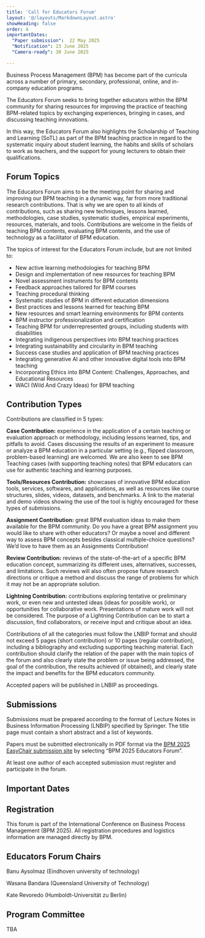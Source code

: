 ```yaml
---
title: 'Call for Educators Forum'
layout: '@/layouts/MarkdownLayout.astro'
showHeading: false
order: 4
importantDates:
  "Paper submission":  22 May 2025
  "Notification": 23 June 2025
  "Camera-ready": 30 June 2025

---
```


Business Process Management (BPM) has become part of the curricula across a number of primary, secondary, professional, online, and in-company education programs. 

The Educators Forum seeks to bring together educators within the BPM community for sharing resources for improving the practice of teaching BPM-related topics by exchanging experiences, bringing in cases, and discussing teaching innovations. 

In this way, the Educators Forum also highlights the Scholarship of Teaching and Learning (SoTL) as part of the BPM teaching practice in regard to the systematic inquiry about student learning, the habits and skills of scholars to work as teachers, and the support for young lecturers to obtain their qualifications. 

## Forum Topics 

The Educators Forum aims to be the meeting point for sharing and improving our BPM teaching in a dynamic way, far from more traditional research contributions. That is why we are open to all kinds of contributions, such as sharing new techniques, lessons learned, methodologies, case studies, systematic studies, empirical experiments, resources, materials, and tools. Contributions are welcome in the fields of teaching BPM contents, evaluating BPM contents, and the use of technology as a facilitator of BPM education. 

The topics of interest for the Educators Forum include, but are not limited to: 

- New active learning methodologies for teaching BPM 
- Design and implementation of new resources for teaching BPM 
- Novel assessment instruments for BPM contents 
- Feedback approaches tailored for BPM courses 
- Teaching procedural thinking 
- Systematic studies of BPM in different education dimensions 
- Best practices and lessons learned for teaching BPM 
- New resources and smart learning environments for BPM contents 
- BPM instructor professionalization and certification 
- Teaching BPM for underrepresented groups, including students with disabilities 
- Integrating indigenous perspectives into BPM teaching practices 
- Integrating sustainability and circularity in BPM teaching 
- Success case studies and application of BPM teaching practices 
- Integrating generative AI and other innovative digital tools into BPM teaching
- Incorporating Ethics into BPM Content: Challenges, Approaches, and Educational Resources 
- WACI (Wild And Crazy Ideas) for BPM teaching 

## Contribution Types 

Contributions are classified in 5 types: 

**Case Contribution:** experience in the application of a certain teaching or evaluation approach or methodology, including lessons learned, tips, and pitfalls to avoid. Cases discussing the results of an experiment to measure or analyze a BPM education in a particular setting (e.g., flipped classroom, problem-based learning) are welcomed. We are also keen to see BPM Teaching cases (with supporting teaching notes) that BPM educators can use for authentic teaching and learning purposes. 

**Tools/Resources Contribution:** showcases of innovative BPM education tools, services, softwares, and applications, as well as resources like course structures, slides, videos, datasets, and benchmarks. A link to the material and demo videos showing the use of the tool is highly encouraged for these types of submissions. 

**Assignment Contribution:** great BPM evaluation ideas to make them available for the BPM community. Do you have a great BPM assignment you would like to share with other educators? Or maybe a novel and different way to assess BPM concepts besides classical multiple-choice questions? We’d love to have them as an Assignments Contribution! 

**Review Contribution:** reviews of the state-of-the-art of a specific BPM education concept, summarizing its different uses, alternatives, successes, and limitations. Such reviews will also often propose future research directions or critique a method and discuss the range of problems for which it may not be an appropriate solution. 

**Lightning Contribution:** contributions exploring tentative or preliminary work, or even new and untested ideas (ideas for possible work), or opportunities for collaborative work. Presentations of mature work will not be considered. The purpose of a Lightning Contribution can be to start a discussion, find collaborators, or receive input and critique about an idea. 

Contributions of all the categories must follow the LNBIP format and should not exceed 5 pages (short contribution) or 10 pages (regular contribution), including a bibliography and excluding supporting teaching material. Each contribution should clarify the relation of the paper with the main topics of the forum and also clearly state the problem or issue being addressed, the goal of the contribution, the results achieved (if obtained), and clearly state the impact and benefits for the BPM educators community. 

Accepted papers will be published in LNBIP as proceedings. 

## Submissions 

Submissions must be prepared according to the format of Lecture Notes in Business Information Processing (LNBIP) specified by Springer. The title page must contain a short abstract and a list of keywords. 

Papers must be submitted electronically in PDF format via the [BPM 2025 EasyChair submission site](https://easychair.org/conferences/?conf=bpm2025) by selecting “BPM 2025 Educators Forum”.  

At least one author of each accepted submission must register and participate in the forum. 

## Important Dates 
<ImportantDates importantDates={frontmatter.importantDates}/>


## Registration 

This forum is part of the International Conference on Business Process Management (BPM 2025). All registration procedures and logistics information are managed directly by BPM. 

## Educators Forum Chairs 

Banu Aysolmaz (Eindhoven university of technology) 

Wasana Bandara (Queensland University of Technology) 

Kate Revoredo (Humboldt-Universität zu Berlin) 

## Program Committee 

TBA 